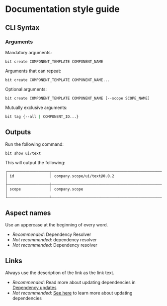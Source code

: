 # Documentation style guide

## CLI Syntax

### Arguments

Mandatory arguments:

```
bit create COMPONENT_TEMPLATE COMPONENT_NAME
```

Arguments that can repeat:

```
bit create COMPONENT_TEMPLATE COMPONENT_NAME...
```

Optional arguments:

```
bit create COMPONENT_TEMPLATE COMPONENT_NAME [--scope SCOPE_NAME]
```

Mutually exclusive arguments:

```bash
bit tag {--all | COMPONENT_ID...}
```

## Outputs
Run the following command:
```
bit show ui/text
```
This will output the following:

```
┌───────────────────┬──────────────────────────────────────────────────────────┐
│ id                │ company.scope/ui/text@0.0.2                              │
├───────────────────┼──────────────────────────────────────────────────────────┤
│ scope             │ company.scope                                            │
└───────────────────┴──────────────────────────────────────────────────────────┘
```

## Aspect names

Use an uppercase at the beginning of every word.

* _Recommended_: Dependency Resolver 
* _Not recommended_: dependency resolver
* _Not recommended_: Dependency resolver

## Links

Always use the description of the link as the link text.

* _Recommended_: Read more about updating dependencies in [Dependency updates](#) 
* _Not recommended_: [See here](#) to learn more about updating dependencies
